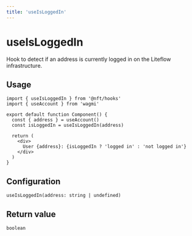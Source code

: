 ```yaml
---
title: 'useIsLoggedIn'
---
```


# useIsLoggedIn

Hook to detect if an address is currently logged in on the Liteflow infrastructure.

## Usage

```tsx
import { useIsLoggedIn } from '@nft/hooks'
import { useAccount } from 'wagmi'

export default function Component() {
  const { address } = useAccount()
  const isLoggedIn = useIsLoggedIn(address)

  return (
    <div>
      User {address}: {isLoggedIn ? 'logged in' : 'not logged in'}
    </div>
  )
}
```

## Configuration

```tsx
useIsLoggedIn(address: string | undefined)
```

## Return value

```tsx
boolean
```
